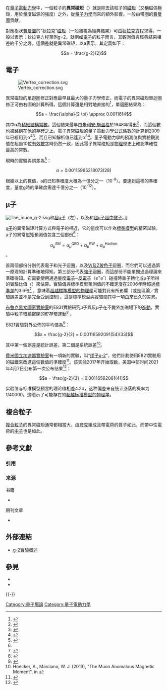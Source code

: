 {{noteTA |G11 = 物理学}}

在[[量子電動力學|量子電動力學]]中，一個粒子的'''異常磁矩'''（{{lang-en|'''anomalous magnetic moment'''}}）就是除去該粒子的[[磁矩|磁矩]]（又稱磁偶極矩，用於量度磁源的強度）之外，從[[量子力學|量子力學]]而來的額外影響，一般由带圈的[[費曼圖|費曼圖]]贡献。

對應樹狀[[費曼圖|費曼圖]]的“狄拉克”[[磁矩|磁矩]]（一般被視為經典結果）可由[[狄拉克方程|狄拉克方程]]求得。一般以{{link-en|g因子 (物理學)|g-factor (physics)|g因子}}表示；狄拉克方程預測g=2。就例如[[電子|電子]]的粒子而言，其觀測值與經典結果相差約千分之幾。這個差就是異常磁矩，以a表示，其定義如下：

:<math> a = \frac{g-2}{2} </math>

== 電子 ==
[[File:Vertex_correction.svg|thumb]]

異常磁矩的單迴圈修正對應最早且最大的量子力學修正，而電子的異常磁矩單迴圈修正可由右圖{{link-en|頂點函數|Vertex function}}的計算所得。這個計算還是相對地直接的<ref>{{cite book
 |last1=Peskin |first1=M. E.
 |last2=Schroeder |first2=D. V.
 |year=1995
 |title=An Introduction to Quantum Field Theory
 |publisher=[[Addison-Wesley|Addison-Wesley]]
 |isbn=978-0-201-50397-5
|chapter=Section 6.3
}}</ref>，單迴圈結果為：

:<math> a = \frac{\alpha}{2 \pi} \approx 0.0011614 </math>

其中α為[[精細結構常數|精細結構常數]]。這個結果最早由[[朱利安·施溫格|朱利安·施溫格]]於1948年得出<ref>{{cite journal
 |last1=Schwinger |first1=J.
 |year=1948
 |title=On Quantum-Electrodynamics and the Magnetic Moment of the Electron
 |journal=Physical Review
 |volume=73 |issue=4 |pages=416
 |bibcode=1948PhRv...73..416S
 |doi=10.1103/PhysRev.73.416
}}</ref>，而這個數也被銘刻在他的墓碑之上。電子異常磁矩的量子電動力學公式係數的計算到2009年已經用到α<sup>4</sup><ref>{{cite journal
 |last1=Aoyama |first1=T.
 |last2=Hayakawa |first2=M.
 |last3=Kinoshita |first3=T.
 |last4=Nio |first4=M.
 |year=2008
 |title=Revised value of the eighth-order QED contribution to the anomalous magnetic moment of the electron
 |journal=Physical Review D
 |volume=77 |issue=5 |pages=053012
 |arxiv=0712.2607
 |bibcode=2008PhRvD..77e3012A
 |doi=10.1103/PhysRevD.77.053012
}}</ref>，而且已知解析值已逹到α<sup>3</sup><ref>{{cite journal
 |last1=Laporta |first1=S.
 |last2=Remiddi |first2=E.
 |year=1996
 |title=The analytical value of the electron (g − 2) at order α3 in QED
 |journal=Physics Letters B
 |volume=379 |pages=283–291
 |arxiv = hep-ph/9602417
 |bibcode = 1996PhLB..379..283L
 |doi = 10.1016/0370-2693(96)00439-X
}}</ref>。量子電動力學的預測值與實驗觀測值在超過10位[[有效數字|有效數字]]時仍然一致，因此電子異常磁矩是[[物理學|物理學]]史上確認準確性最高的常數。

現時的實驗與誤差為<ref>{{cite journal
 |last1=Hanneke |first1=D.
 |last2=Fogwell Hoogerheide |first2=S.
 |last3=Gabrielse |first3=G.
 |year=2011
 |title=Cavity Control of a Single-Electron Quantum Cyclotron: Measuring the Electron Magnetic Moment
 |journal=Physical Review A
 |volume=83 |issue=5 |page = 052122
 |arxiv = 1009.4831
 |bibcode = 2011PhRvA..83e2122H
 |doi = 10.1103/PhysRevA.83.052122
}}</ref>：

:<math>a = 0.00115965218073 (28)</math>

根據以上的數值，a的已知準確度大概為十億分之一（10<sup>-9</sup>）。要達到這樣的準確度，量度g時的準確度需達千億分之一（10<sup>-12</sup>）。

== μ子 ==
[[File:The_muon_g-2.svg|thumb]]和[[超費米子|超μ子]]（左），以及{{link-en|超荷子|chargino}}和[[超費米子|超μ子超中微子]]。]]

[[μ子|μ子]]的異常磁矩計算方式與電子的相近，它的量度可以作為[[標準模型|標準模型]]的精密試驗。μ子的異常磁矩預測值包含三個部份<ref name=PDG />：

:<math>\alpha_\mu^\mathrm{SM} = \alpha_\mu^\mathrm{QED} + \alpha_\mu^\mathrm{EW} + \alpha_\mu^\mathrm{Hadron}</math>。

首兩個部份分別代表電子和光子迴圈，以及[[W及Z玻色子|W及Z玻色子]]迴圈，而它們可以通過第一原理的計算準確地得知。第三部分代表[[強子|強子]]迴圈，而這部份不能單獨通過理論來準確得知。它需要使用通過量度[[電子|電子]]─[[反電子|反電子]]（e<sup>+</sup>e<sup>-</sup>）碰撞時重子轉化成μ子所得的實驗比值（{{link-en|R (截面比值)|R (cross section ratio)|R}}）來估算。實驗值與標準模型預測值的不確定度在2006年時超過[[標準差|標準差]]的3.6倍<ref>{{cite journal
 |last1=Hagiwara  |first1=K.
 |last2=Martin |first2=A. D.
 |last3=Nomura |first3=D.
 |last4=Teubner |first4=T.
 |year=2007
 |title=Improved predictions for g−2 of the muon and α{{su|b=QED}}(M{{su|b=Z|p=2}})
 |journal=Physics Letters B
 |volume=649 |issue=2–3 |pages=173–179
 |arxiv=hep-ph/0611102
 |bibcode=2007PhLB..649..173H
 |doi=10.1016/j.physletb.2007.04.012
}}</ref> ，意味着[[超越標準模型的物理學|超越標準模型的物理學]]可能對此有所影響（或是理論／實驗誤差並不是完全受到控制）。這是標準模型與實驗間其中一項由來已久的差異。

[[布魯克黑文國家實驗室|布魯克黑文國家實驗室]]的E831實驗研究μ子與反μ子在不變外加磁場下的[[進動|進動]]，實驗中粒子環繞密閉的貯存環運動<ref>{{cite web
 |title=The E821 Muon (g-2) Home Page
 |url=http://www.g-2.bnl.gov/
 |publisher=Brookhaven National Laboratory
 |accessdate=2014-07-01
 |archive-date=2018-05-19
 |archive-url=https://web.archive.org/web/20180519004041/https://www.g-2.bnl.gov/
 |dead-url=no
 }}</ref> 。

E821實驗對外公佈的平均值為<ref>{{Cite web |url=http://pdg.lbl.gov/2013/reviews/rpp2013-rev-g-2-muon-anom-mag-moment.pdf |title=from the 2013 review by Particle Data Group |accessdate=2015-06-02 |archive-date=2016-03-04 |archive-url=https://web.archive.org/web/20160304052145/http://pdg.lbl.gov/2013/reviews/rpp2013-rev-g-2-muon-anom-mag-moment.pdf |dead-url=no }}</ref>：

:<math>a = \frac{g-2}{2} = 0.00116592091(54)(33)</math>

其中第一個誤差是統計誤差，第二個是系統誤差<ref name=PDG>Hoecker, A., Marciano, W. J. (2013), "The Muon Anomalous Magnetic Moment", in
{{cite journal
 |last1=Beringer |first1=J.
 |last2=et al. (Particle Data Group)
 |year=2012
 |title=Review of Particle Physics
 |journal=Physical Review D
 |volume=86 |issue=1 |page = 1
 |bibcode = 2012PhRvD..86a0001B
 |doi = 10.1103/PhysRevD.86.010001
}}</ref>。

[[費米國立加速器實驗室|費米國立加速器實驗室]]有一項新的實驗，叫“[[缪子g-2|缪子g-2]]”，他們計劃使用E821實驗用的磁鐵來改進這個數值的準確度<ref>{{cite news|url = http://www.fnal.gov/pub/presspass/press_releases/2013/Muon-g-2-201305.html|title = Revolutionary muon experiment to begin with 3,200-mile move of 50-foot-wide particle storage ring|last = |first = |date = May 8, 2013|work = Press Release|access-date = Mar 16, 2015|archive-date = 2015-03-16|archive-url = https://web.archive.org/web/20150316084355/http://fnal.gov/pub/presspass/press_releases/2013/Muon-g-2-201305.html|dead-url = no}}</ref>。该实验2017年开始取数，美国中部时间2021年4月7日公布第一次公布结果<ref>{{cite web |title=First results from Fermilab's Muon g-2 experiment strengthen evidence of new physics |url=https://www.symmetrymagazine.org/article/first-results-from-fermilabs-muon-g-2-experiment-strengthen-evidence-of-new-physics |website=symmetry magazine |accessdate=2021-04-07 |language=en |archive-date=2021-04-20 |archive-url=https://web.archive.org/web/20210420071714/https://www.symmetrymagazine.org/article/first-results-from-fermilabs-muon-g-2-experiment-strengthen-evidence-of-new-physics |dead-url=no }}</ref>：

:<math>a = \frac{g-2}{2} = 0.00116592061(41)</math>

实验值与标准模型预言的理论值相差4.2σ，这种偏差来自统计涨落的概率为1/40000。这暗示了可能存在的[[超越标准模型的物理学|超越标准模型的物理学]]。

== 複合粒子 ==
[[粒子列表#复合粒子|複合粒子]]的異常磁矩通常都相當大。由[[夸克|夸克]]組成且帶電荷的質子如此，而帶中性電荷的[[中子|中子]]也是如此。

== 參考文獻 ==
=== 引用 ===
{{Reflist|2}}

=== 来源 ===
;书籍
* {{cite book |author = Vonsovsky |first = Sergei |title = Magnetism of Elemetary Particles |url = https://archive.org/details/MagnetismOfElementaryParticles |publisher = Mir Publishers |year = 1975 |ISBN =}}

;期刊文章
* {{cite journal
 |last1=Kusch |first1=P.
 |last2=Foley |first2=H. M.
 |year=1948
 |title = The Magnetic Moment of the Electron
 |journal = [[Physical_Review|Physical Review]]
 |volume = 74 |issue = 3 |pages = 250–263
 |bibcode = 1948PhRv...74..250K
 |doi = 10.1103/PhysRev.74.250
}}

== 外部連結 ==
* [http://www.g-2.bnl.gov/physics/index.html g-2實驗概述] {{Wayback|url=http://www.g-2.bnl.gov/physics/index.html |date=20150521231858 }}{{en}}

== 參見 ==
{{Portal box|物理学}}
* {{sname|en|g-factor (physics)}}
* {{sname|en|Anomalous electric dipole moment}}

{{-}}
{{量子电动力学}}

[[Category:量子場論|Category:量子場論]]
[[Category:量子電動力學|Category:量子電動力學]]